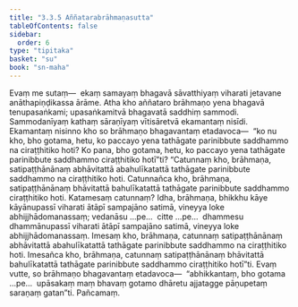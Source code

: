 ```yaml
---
title: "3.3.5 Aññatarabrāhmaṇasutta"
tableOfContents: false
sidebar:
  order: 6
type: "tipitaka"
basket: "su"
book: "sn-maha"
---
```



<DynamicBreadcrumb />

<Division number="391" book="sn-maha">

<Paragraph number="876" book="sn-maha">
Evaṃ me sutaṃ—  ekaṃ samayaṃ bhagavā sāvatthiyaṃ viharati jetavane anāthapiṇḍikassa ārāme. Atha kho aññataro brāhmaṇo yena bhagavā tenupasaṅkami; upasaṅkamitvā bhagavatā saddhiṃ sammodi. Sammodanīyaṃ kathaṃ sāraṇīyaṃ vītisāretvā ekamantaṃ nisīdi. Ekamantaṃ nisinno kho so brāhmaṇo bhagavantaṃ etadavoca—  “ko nu kho, bho gotama, hetu, ko paccayo yena tathāgate parinibbute saddhammo na ciraṭṭhitiko hoti? Ko pana, bho gotama, hetu, ko paccayo yena tathāgate parinibbute saddhammo ciraṭṭhitiko hotī”ti?
</Paragraph>

<Paragraph number="877" book="sn-maha">
“Catunnaṃ kho, brāhmaṇa, satipaṭṭhānānaṃ abhāvitattā abahulīkatattā tathāgate parinibbute saddhammo na ciraṭṭhitiko hoti. Catunnañca kho, brāhmaṇa, satipaṭṭhānānaṃ bhāvitattā bahulīkatattā tathāgate parinibbute saddhammo ciraṭṭhitiko hoti.
</Paragraph>

<Paragraph number="878" book="sn-maha">
Katamesaṃ catunnaṃ? Idha, brāhmaṇa, bhikkhu kāye kāyānupassī viharati ātāpī sampajāno satimā, vineyya loke abhijjhādomanassaṃ; vedanāsu …pe…  citte …pe…  dhammesu dhammānupassī viharati ātāpī sampajāno satimā, vineyya loke abhijjhādomanassaṃ. Imesaṃ kho, brāhmaṇa, catunnaṃ satipaṭṭhānānaṃ abhāvitattā abahulīkatattā tathāgate parinibbute saddhammo na ciraṭṭhitiko hoti. Imesañca kho, brāhmaṇa, catunnaṃ satipaṭṭhānānaṃ bhāvitattā bahulīkatattā tathāgate parinibbute saddhammo ciraṭṭhitiko hotī”ti.
</Paragraph>

<Paragraph number="879" book="sn-maha">
Evaṃ vutte, so brāhmaṇo bhagavantaṃ etadavoca—  “abhikkantaṃ, bho gotama …pe…  upāsakaṃ maṃ bhavaṃ gotamo dhāretu ajjatagge pāṇupetaṃ saraṇaṃ gatan”ti.

</Paragraph>
</Division>

<Paragraph number="880" type="center" book="sn-maha">
Pañcamaṃ.
</Paragraph>